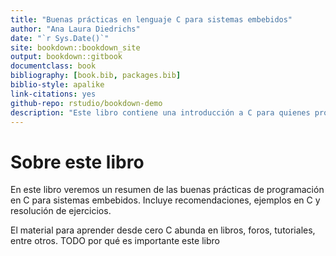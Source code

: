 ```yaml
--- 
title: "Buenas prácticas en lenguaje C para sistemas embebidos"
author: "Ana Laura Diedrichs"
date: "`r Sys.Date()`"
site: bookdown::bookdown_site
output: bookdown::gitbook
documentclass: book
bibliography: [book.bib, packages.bib]
biblio-style: apalike
link-citations: yes
github-repo: rstudio/bookdown-demo
description: "Este libro contiene una introducción a C para quienes programen (o quieran programar) en sistemas embebidos. Los capítulos son algunos apuntes e introducciones que sirven de guía a los estudiantes"
---
```


# Sobre este libro

En este libro veremos un resumen de las buenas prácticas de programación
en C para sistemas embebidos. Incluye recomendaciones, ejemplos en C y resolución de ejercicios.

El material para aprender desde cero C abunda en libros, foros, tutoriales, entre otros. TODO por qué es importante este libro
